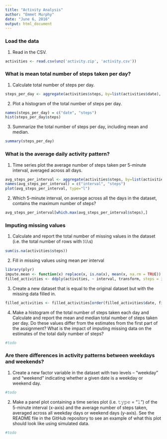 ```yaml
---
title: "Activity Analysis"
author: "Emmet Murphy"
date: "June 6, 2016"
output: html_document
---
```


### Load the data

1. Read in the CSV.

```r
activities <- read.csv(unz('activity.zip', 'activity.csv'))
```

### What is mean total number of steps taken per day?

1. Calculate total number of steps per day.

```r
steps_per_day <- aggregate(activities$steps, by=list(activities$date), sum)
```

2. Plot a histogram of the total number of steps per day.

```r
names(steps_per_day) = c("date", "steps") 
hist(steps_per_day$steps)
```

3. Summarize the total number of steps per day, including mean and median.

```r
summary(steps_per_day)
```

### What is the average daily activity pattern?

1. Time series plot the average number of steps taken per 5-minute interval, averaged across all days.

```r
avg_steps_per_interval <- aggregate(activities$steps, by=list(activities$interval), mean, na.rm=TRUE)
names(avg_steps_per_interval) = c("interval", "steps") 
plot(avg_steps_per_interval, type="l")
```

2. Which 5-minute interval, on average across all the days in the dataset, contains the maximum number of steps?

```r
avg_steps_per_interval[which.max(avg_steps_per_interval$steps),]
```

### Imputing missing values

1. Calculate and report the total number of missing values in the dataset (i.e. the total number of rows with 𝙽𝙰s)

```r
sum(is.na(activities$steps))
```

2. Fill in missing values using mean per interval

```r
library(plyr)
impute.mean <- function(x) replace(x, is.na(x), mean(x, na.rm = TRUE))
filled_activities <- ddply(activities, ~ interval, transform, steps = impute.mean(steps))
```

3. Create a new dataset that is equal to the original dataset but with the missing data filled in.

```r
filled_activities <- filled_activities[order(filled_activities$date, filled_activities$interval), ] #plyr orders by group so we have to reorder
```

4. Make a histogram of the total number of steps taken each day and Calculate and report the mean and median total number of steps taken per day. Do these values differ from the estimates from the first part of the assignment? What is the impact of imputing missing data on the estimates of the total daily number of steps?

```r
#todo
```

### Are there differences in activity patterns between weekdays and weekends?

1. Create a new factor variable in the dataset with two levels – “weekday” and “weekend” indicating whether a given date is a weekday or weekend day.

```r
#todo
```

2. Make a panel plot containing a time series plot (i.e. 𝚝𝚢𝚙𝚎 = "𝚕") of the 5-minute interval (x-axis) and the average number of steps taken, averaged across all weekday days or weekend days (y-axis). See the README file in the GitHub repository to see an example of what this plot should look like using simulated data.

```r
#todo
```
